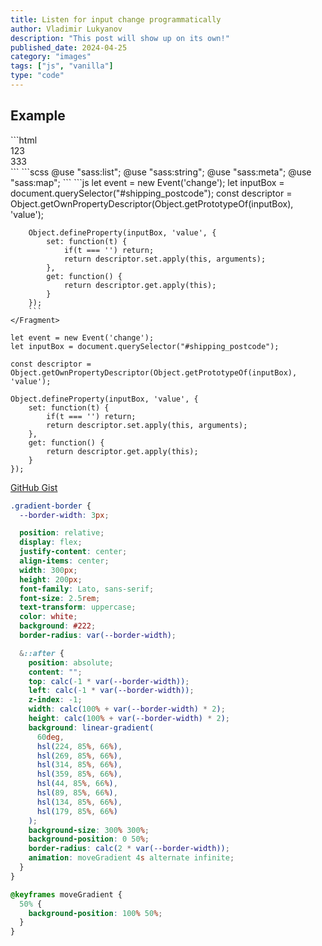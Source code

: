 ```yaml
---
title: Listen for input change programmatically
author: Vladimir Lukyanov
description: "This post will show up on its own!"
published_date: 2024-04-25
category: "images"
tags: ["js", "vanilla"]
type: "code"
---
```



## Example
<Snippet client:load>
    <Fragment slot="html">
        ```html
        <div class="accordion">
            <div class="item">
                <div class="title">123</div>
                <div class="content">333</div>
            </div>
        </div>
        ```
    </Fragment>
    <Fragment slot="scss">
        ```scss
        @use "sass:list";
        @use "sass:string";
        @use "sass:meta";
        @use "sass:map";
        ```
    </Fragment>
    <Fragment slot="js">
        ```js
        let event = new Event('change');
        let inputBox = document.querySelector("#shipping_postcode");
        const descriptor = Object.getOwnPropertyDescriptor(Object.getPrototypeOf(inputBox), 'value');

        Object.defineProperty(inputBox, 'value', {
            set: function(t) {
                if(t === '') return;
                return descriptor.set.apply(this, arguments);
            },
            get: function() {
                return descriptor.get.apply(this);
            }
        });
        ```
    </Fragment>
</Snippet>


```
let event = new Event('change');
let inputBox = document.querySelector("#shipping_postcode");

const descriptor = Object.getOwnPropertyDescriptor(Object.getPrototypeOf(inputBox), 'value');

Object.defineProperty(inputBox, 'value', {
    set: function(t) {
        if(t === '') return;
        return descriptor.set.apply(this, arguments);
    },
    get: function() {
        return descriptor.get.apply(this);
    }
});
```

<a href="https://gist.github.com/vladimirlukyanov/a990efb823f7522db6ee8823861b17c1" class="btn btn-link"
   target="_blank">GitHub Gist</a>


```css
.gradient-border {
  --border-width: 3px;

  position: relative;
  display: flex;
  justify-content: center;
  align-items: center;
  width: 300px;
  height: 200px;
  font-family: Lato, sans-serif;
  font-size: 2.5rem;
  text-transform: uppercase;
  color: white;
  background: #222;
  border-radius: var(--border-width);

  &::after {
    position: absolute;
    content: "";
    top: calc(-1 * var(--border-width));
    left: calc(-1 * var(--border-width));
    z-index: -1;
    width: calc(100% + var(--border-width) * 2);
    height: calc(100% + var(--border-width) * 2);
    background: linear-gradient(
      60deg,
      hsl(224, 85%, 66%),
      hsl(269, 85%, 66%),
      hsl(314, 85%, 66%),
      hsl(359, 85%, 66%),
      hsl(44, 85%, 66%),
      hsl(89, 85%, 66%),
      hsl(134, 85%, 66%),
      hsl(179, 85%, 66%)
    );
    background-size: 300% 300%;
    background-position: 0 50%;
    border-radius: calc(2 * var(--border-width));
    animation: moveGradient 4s alternate infinite;
  }
}

@keyframes moveGradient {
  50% {
    background-position: 100% 50%;
  }
}
```